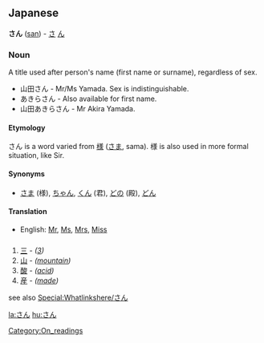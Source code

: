 == Japanese ==
'''さん''' ([[san]]) - [[さ]] [[ん]]

=== Noun ===
A title used after person's name (first name or surname), regardless of sex.
* 山田さん - Mr/Ms Yamada. Sex is indistinguishable. 
* あきらさん - Also available for first name.
* 山田あきらさん - Mr Akira Yamada.

====Etymology====
さん is a word varied from [[様]] ([[さま]], sama). 様 is also used in more formal situation, like Sir.

====Synonyms====
*[[さま]] (様), [[ちゃん]], [[くん]] (君), [[どの]] (殿), [[どん]]

====Translation====
*English: [[Mr]], [[Ms]], [[Mrs]], [[Miss]]

=== {{Furigana}} ===
# [[三]] - ''([[3]])''
# [[山]] - ''([[mountain]])''
# [[酸]] - ''([[acid]])''
# [[産]] - ''([[made]])''
{{onstub}}

see also [[Special:Whatlinkshere/さん]]
[[Category:On_readings]]

[[la:さん]]
[[hu:さん]]